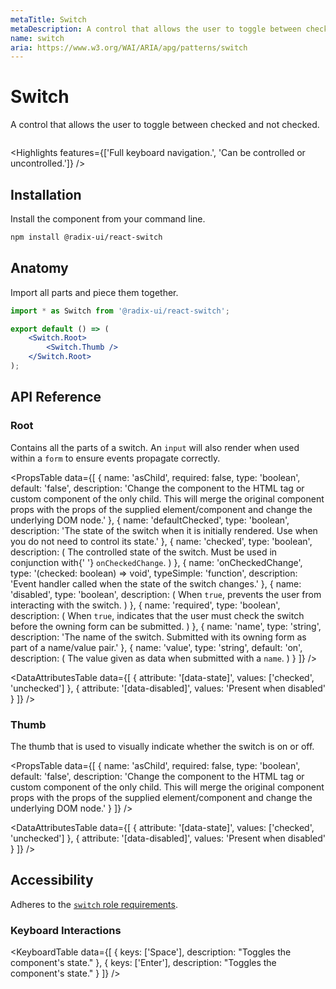 ```yaml
---
metaTitle: Switch
metaDescription: A control that allows the user to toggle between checked and not checked.
name: switch
aria: https://www.w3.org/WAI/ARIA/apg/patterns/switch
---
```


# Switch

<Description>A control that allows the user to toggle between checked and not checked.</Description>

<HeroContainer>
	<SwitchDemo />
</HeroContainer>

```jsx hero template=Switch

```

<Highlights features={['Full keyboard navigation.', 'Can be controlled or uncontrolled.']} />

## Installation

Install the component from your command line.

```bash
npm install @radix-ui/react-switch
```

## Anatomy

Import all parts and piece them together.

```jsx
import * as Switch from '@radix-ui/react-switch';

export default () => (
	<Switch.Root>
		<Switch.Thumb />
	</Switch.Root>
);
```

## API Reference

### Root

Contains all the parts of a switch. An `input` will also render when used within a `form` to ensure events propagate correctly.

<PropsTable
	data={[
		{
			name: 'asChild',
			required: false,
			type: 'boolean',
			default: 'false',
			description:
				'Change the component to the HTML tag or custom component of the only child. This will merge the original component props with the props of the supplied element/component and change the underlying DOM node.'
		},
		{
			name: 'defaultChecked',
			type: 'boolean',
			description:
				'The state of the switch when it is initially rendered. Use when you do not need to control its state.'
		},
		{
			name: 'checked',
			type: 'boolean',
			description: (
				<span>
					The controlled state of the switch. Must be used in conjunction with{' '}
					<Code>onCheckedChange</Code>.
				</span>
			)
		},
		{
			name: 'onCheckedChange',
			type: '(checked: boolean) => void',
			typeSimple: 'function',
			description: 'Event handler called when the state of the switch changes.'
		},
		{
			name: 'disabled',
			type: 'boolean',
			description: (
				<span>
					When <Code>true</Code>, prevents the user from interacting with the switch.
				</span>
			)
		},
		{
			name: 'required',
			type: 'boolean',
			description: (
				<span>
					When <Code>true</Code>, indicates that the user must check the switch before the owning
					form can be submitted.
				</span>
			)
		},
		{
			name: 'name',
			type: 'string',
			description:
				'The name of the switch. Submitted with its owning form as part of a name/value pair.'
		},
		{
			name: 'value',
			type: 'string',
			default: 'on',
			description: (
				<span>
					The value given as data when submitted with a <Code>name</Code>.
				</span>
			)
		}
	]}
/>

<DataAttributesTable
	data={[
		{
			attribute: '[data-state]',
			values: ['checked', 'unchecked']
		},
		{
			attribute: '[data-disabled]',
			values: 'Present when disabled'
		}
	]}
/>

### Thumb

The thumb that is used to visually indicate whether the switch is on or off.

<PropsTable
	data={[
		{
			name: 'asChild',
			required: false,
			type: 'boolean',
			default: 'false',
			description:
				'Change the component to the HTML tag or custom component of the only child. This will merge the original component props with the props of the supplied element/component and change the underlying DOM node.'
		}
	]}
/>

<DataAttributesTable
	data={[
		{
			attribute: '[data-state]',
			values: ['checked', 'unchecked']
		},
		{
			attribute: '[data-disabled]',
			values: 'Present when disabled'
		}
	]}
/>

## Accessibility

Adheres to the [`switch` role requirements](https://www.w3.org/WAI/ARIA/apg/patterns/switch).

### Keyboard Interactions

<KeyboardTable
	data={[
		{
			keys: ['Space'],
			description: "Toggles the component's state."
		},
		{
			keys: ['Enter'],
			description: "Toggles the component's state."
		}
	]}
/>
